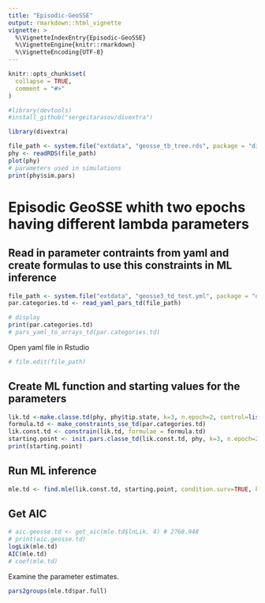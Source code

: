 ```yaml
---
title: "Episodic-GeoSSE"
output: rmarkdown::html_vignette
vignette: >
  %\VignetteIndexEntry{Episodic-GeoSSE}
  %\VignetteEngine{knitr::rmarkdown}
  %\VignetteEncoding{UTF-8}
---
```


```r
knitr::opts_chunk$set(
  collapse = TRUE,
  comment = "#>"
)
```

```r
#library(devtools)
#install_github("sergeitarasov/divextra")
```


```r
library(divextra)
```


```r
file_path <- system.file("extdata", "geosse_tb_tree.rds", package = "divextra")
phy <- readRDS(file_path)
plot(phy)
# parameters used in simulations
print(phy$sim.pars)
```

# Episodic GeoSSE whith two epochs having different lambda parameters

## Read in parameter contraints from yaml and create formulas to use this constraints in ML inference

```r
file_path <- system.file("extdata", "geosse3_td_test.yml", package = "divextra")
par.categories.td <- read_yaml_pars_td(file_path)

# display
print(par.categories.td)
# pars_yaml_to_arrays_td(par.categories.td)
```

Open yaml file in Rstudio

```r
# file.edit(file_path)
```


## Create ML function and starting values for the parameters

```r
lik.td <-make.classe.td(phy, phy$tip.state, k=3, n.epoch=2, control=list(backend = "gslode"), strict=T)
formula.td <- make_constraints_sse_td(par.categories.td)
lik.const.td <- constrain(lik.td, formulae = formula.td)
starting.point <- init.pars.classe_td(lik.const.td, phy, k=3, n.epoch=2, eps=0.5)
print(starting.point)
```

## Run ML inference

```r
mle.td <- find.mle(lik.const.td, starting.point, condition.surv=TRUE, keep.func=F)
```

## Get AIC

```r
# aic.geosse.td <- get_aic(mle.td$lnLik, 4) # 2768.948
# print(aic.geosse.td)
logLik(mle.td)
AIC(mle.td)
# coef(mle.td)
```


Examine the parameter estimates.

```r
pars2groups(mle.td$par.full)
```

